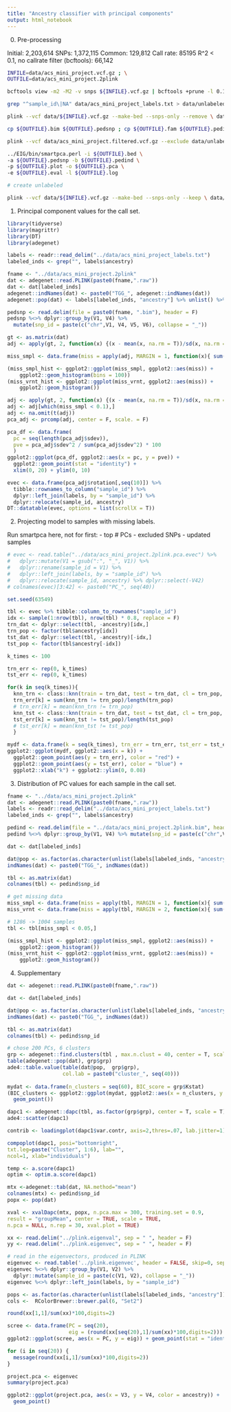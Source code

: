```yaml
---
title: "Ancestry classifier with principal components"
output: html_notebook
---
```


0. Pre-processing

Initial: 2,203,614
SNPs: 1,372,115
Common: 129,812
Call rate: 85195
R^2 < 0.1, no callrate filter (bcftools): 66,142

```bash
INFILE=data/acs_mini_project.vcf.gz ; \
OUTFILE=data/acs_mini_project.2plink

bcftools view -m2 -M2 -v snps ${INFILE}.vcf.gz | bcftools +prune -l 0.1 | bcftools +fill-tags | \ bcftools filter -e 'AF < 0.01' | bcftools filter -e 'F_MISSING >= 0.05' | bgzip -c > \ ${OUTFILE}.vcf.gz

grep "^sample_id\|NA" data/acs_mini_project_labels.txt > data/unlabeled_inds.txt

plink --vcf data/${INFILE}.vcf.gz --make-bed --snps-only --remove \ data/unlabeled_inds.txt --out ${OUTFILE}

cp ${OUTFILE}.bim ${OUTFILE}.pedsnp ; cp ${OUTFILE}.fam ${OUTFILE}.pedind

plink --vcf data/acs_mini_project.filtered.vcf.gz --exclude data/unlabeled_inds.txt --snps-only --recodeA --out data/acs_mini_project.2plink

../EIG/bin/smartpca.perl -i ${OUTFILE}.bed \
-a ${OUTFILE}.pedsnp -b ${OUTFILE}.pedind \
-p ${OUTFILE}.plot -o ${OUTFILE}.pca \
-e ${OUTFILE}.eval -l ${OUTFILE}.log

# create unlabeled

plink --vcf data/${INFILE}.vcf.gz --make-bed --snps-only --keep \ data/unlabeled_inds.txt --out ${OUTFILE}.unlabeled
```

1. Principal component values for the call set.

```r
library(tidyverse)
library(magrittr)
library(DT)
library(adegenet)

labels <- readr::read_delim("../data/acs_mini_project_labels.txt")
labeled_inds <- grep("", labels$ancestry)

fname <- "../data/acs_mini_project.2plink"
dat <- adegenet::read.PLINK(paste0(fname,".raw"))
dat <- dat[labeled_inds]
adegenet::indNames(dat) <- paste0("TGG_", adegenet::indNames(dat))
adegenet::pop(dat) <- labels[labeled_inds, "ancestry"] %>% unlist() %>% as.factor()

pedsnp <- read.delim(file = paste0(fname, ".bim"), header = F)
pedsnp %<>% dplyr::group_by(V1, V4) %>% 
  mutate(snp_id = paste(c("chr",V1, V4, V5, V6), collapse = "_"))

gt <- as.matrix(dat)
adj <- apply(gt, 2, function(x) {(x - mean(x, na.rm = T))/sd(x, na.rm = T)}) %>% as.matrix()

miss_smpl <- data.frame(miss = apply(adj, MARGIN = 1, function(x){ sum(is.na(x)) }) / nrow(adj))

(miss_smpl_hist <- ggplot2::ggplot(miss_smpl, ggplot2::aes(miss)) + 
    ggplot2::geom_histogram(bins = 100))
(miss_vrnt_hist <- ggplot2::ggplot(miss_vrnt, ggplot2::aes(miss)) + 
    ggplot2::geom_histogram())

adj <- apply(gt, 2, function(x) {(x - mean(x, na.rm = T))/sd(x, na.rm = T)}) %>% as.matrix()
adj <- adj[which(miss_smpl < 0.1),]
adj <- na.omit(t(adj))
pca_adj <- prcomp(adj, center = F, scale. = F)

pca_df <- data.frame(
  pc = seq(length(pca_adj$sdev)),
  pve = pca_adj$sdev^2 / sum(pca_adj$sdev^2) * 100
  )
ggplot2::ggplot(pca_df, ggplot2::aes(x = pc, y = pve)) + 
  ggplot2::geom_point(stat = "identity") +
  xlim(0, 20) + ylim(0, 10)

evec <- data.frame(pca_adj$rotation[,seq(10)]) %>%
  tibble::rownames_to_column("sample_id") %>% 
  dplyr::left_join(labels, by = "sample_id") %>% 
  dplyr::relocate(sample_id, ancestry)
DT::datatable(evec, options = list(scrollX = T))
```

2. Projecting model to samples with missing labels.

Run smartpca here, not for first:
- top # PCs
- excluded SNPs
- updated samples

```r
# evec <- read.table("../data/acs_mini_project.2plink.pca.evec") %>% 
#   dplyr::mutate(V1 = gsub(":", "_", V1)) %>% 
#   dplyr::rename(sample_id = V1) %>% 
#   dplyr::left_join(labels, by = "sample_id") %>% 
#   dplyr::relocate(sample_id, ancestry) %>% dplyr::select(-V42)
# colnames(evec)[3:42] <- paste0("PC_", seq(40))

set.seed(63549)

tbl <- evec %>% tibble::column_to_rownames("sample_id")
idx <- sample(1:nrow(tbl), nrow(tbl) * 0.8, replace = F)
trn_dat <- dplyr::select(tbl, -ancestry)[idx,]
trn_pop <- factor(tbl$ancestry[idx])
tst_dat <- dplyr::select(tbl, -ancestry)[-idx,]
tst_pop <- factor(tbl$ancestry[-idx])

k_times <- 100

trn_err <- rep(0, k_times)
tst_err <- rep(0, k_times)

for(k in seq(k_times)){
  knn_trn <- class::knn(train = trn_dat, test = trn_dat, cl = trn_pop, k = k, prob = F)
  trn_err[k] = sum(knn_trn != trn_pop)/length(trn_pop)
  # trn_err[k] = mean(knn_trn != trn_pop)
  knn_tst <- class::knn(train = trn_dat, test = tst_dat, cl = trn_pop, k = k, prob = F)
  tst_err[k] = sum(knn_tst != tst_pop)/length(tst_pop)
  # tst_err[k] = mean(knn_tst != tst_pop)
  }

mydf <- data.frame(k = seq(k_times), trn_err = trn_err, tst_err = tst_err)
ggplot2::ggplot(mydf, ggplot2::aes(x = k)) +
  ggplot2::geom_point(aes(y = trn_err), color = "red") +
  ggplot2::geom_point(aes(y = tst_err), color = "blue") +
  ggplot2::xlab("k") + ggplot2::ylim(0, 0.08)
```

3. Distribution of PC values for each sample in the call set.

```r
fname <- "../data/acs_mini_project.2plink"
dat <- adegenet::read.PLINK(paste0(fname,".raw"))
labels <- readr::read_delim("../data/acs_mini_project_labels.txt")
labeled_inds <- grep("", labels$ancestry)

pedind <- read.delim(file = "../data/acs_mini_project.2plink.bim", header = F)
pedind %<>% dplyr::group_by(V1, V4) %>% mutate(snp_id = paste(c("chr",V1, V4, V5, V6), collapse = "_"))

dat <- dat[labeled_inds]

dat@pop <- as.factor(as.character(unlist(labels[labeled_inds, "ancestry"])))
indNames(dat) <- paste0("TGG_", indNames(dat))

tbl <- as.matrix(dat)
colnames(tbl) <- pedind$snp_id

# get missing data
miss_smpl <- data.frame(miss = apply(tbl, MARGIN = 1, function(x){ sum(is.na(x)) }) / nrow(tbl))
miss_vrnt <- data.frame(miss = apply(tbl, MARGIN = 2, function(x){ sum(is.na(x)) }) / nrow(tbl))

# 1286 -> 1004 samples
tbl <- tbl[miss_smpl < 0.05,]

(miss_smpl_hist <- ggplot2::ggplot(miss_smpl, ggplot2::aes(miss)) + 
    ggplot2::geom_histogram())
(miss_vrnt_hist <- ggplot2::ggplot(miss_vrnt, ggplot2::aes(miss)) + 
    ggplot2::geom_histogram())
```

4. Supplementary

```r
dat <- adegenet::read.PLINK(paste0(fname,".raw"))

dat <- dat[labeled_inds]

dat@pop <- as.factor(as.character(unlist(labels[labeled_inds, "ancestry"])))
indNames(dat) <- paste0("TGG_", indNames(dat))

tbl <- as.matrix(dat)
colnames(tbl) <- pedind$snp_id

# chose 200 PCs, 6 clusters
grp <- adegenet::find.clusters(tbl , max.n.clust = 40, center = T, scale = T)
table(adegenet::pop(dat), grp$grp)
ade4::table.value(table(dat@pop,  grp$grp),
                  col.lab = paste0("cluster_", seq(40)))
                  
mydat <- data.frame(n_clusters = seq(60), BIC_score = grp$Kstat)
(BIC_clusters <- ggplot2::ggplot(mydat, ggplot2::aes(x = n_clusters, y = BIC_score)) +
  geom_point())

dapc1 <- adegenet::dapc(tbl, as.factor(grp$grp), center = T, scale = T)
ade4::scatter(dapc1)

contrib <- loadingplot(dapc1$var.contr, axis=2,thres=.07, lab.jitter=1)

compoplot(dapc1, posi="bottomright",
txt.leg=paste("Cluster", 1:6), lab="",
ncol=1, xlab="individuals")

temp <- a.score(dapc1)
optim <- optim.a.score(dapc1)

mtx <-adegenet::tab(dat, NA.method="mean")
colnames(mtx) <- pedind$snp_id
popx <- pop(dat)

xval <- xvalDapc(mtx, popx, n.pca.max = 300, training.set = 0.9,
result = "groupMean", center = TRUE, scale = TRUE,
n.pca = NULL, n.rep = 30, xval.plot = TRUE)

xx <- read.delim("../plink.eigenval", sep = " ", header = F)
yy <- read.delim("../plink.eigenvec", sep = " ", header = F)

# read in the eigenvectors, produced in PLINK
eigenvec <- read.table('../plink.eigenvec', header = FALSE, skip=0, sep = ' ')
eigenvec %<>% dplyr::group_by(V1, V2) %>% 
  dplyr::mutate(sample_id = paste(c(V1, V2), collapse = "_"))
eigenvec %<>% dplyr::left_join(labels, by = "sample_id")

pops <- as.factor(as.character(unlist(labels[labeled_inds, "ancestry"])))
cols <-  RColorBrewer::brewer.pal(6, "Set2")

round(xx[1,1]/sum(xx)*100,digits=2)

scree <- data.frame(PC = seq(20),
                    eig = (round(xx[seq(20),1]/sum(xx)*100,digits=2)))
ggplot2::ggplot(scree, aes(x = PC, y = eig)) + geom_point(stat = "identity")

for (i in seq(20)) {
  message(round(xx[i,1]/sum(xx)*100,digits=2))
}

project.pca <- eigenvec
summary(project.pca)

ggplot2::ggplot(project.pca, aes(x = V3, y = V4, color = ancestry)) + 
  geom_point()
```
